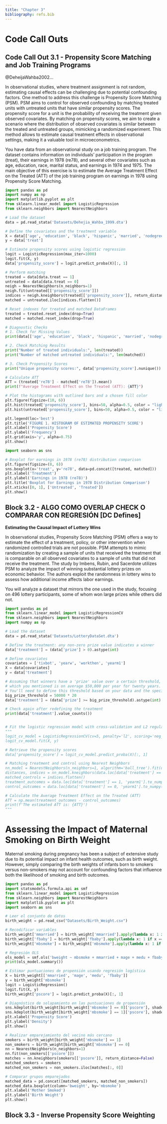 ```yaml
---
title: "Chapter 3"
bibliography: refs.bib
---
```


# Code Call Outs

## Code Call Out 3.1 - Propensity Score Matching and Job Training Programs

@DeheijaWahba2002...

In observational studies, where treatment assignment is not random, estimating causal effects can be challenging due to potential confounding factors. One method to address this challenge is Propensity Score Matching (PSM). PSM aims to control for observed confounding by matching treated units with untreated units that have similar propensity scores. The propensity score for a unit is the probability of receiving the treatment given observed covariates. By matching on propensity scores, we aim to create a scenario where the distribution of observed covariates is similar between the treated and untreated groups, mimicking a randomized experiment. This method allows to estimate causal treatment effects in observational settings, making it a valuable tool in microeconometrics.

You have data from an observational study on a job training program. The dataset contains information on individuals' participation in the program (treat), their earnings in 1978 (re78), and several other covariates such as age, education, race, marital status, and earnings in 1974 and 1975. The main objective of this exercise is to estimate the Average Treatment Effect on the Treated (ATT) of the job training program on earnings in 1978 using Propensity Score Matching.

```python
import pandas as pd
import numpy as np
import matplotlib.pyplot as plt
from sklearn.linear_model import LogisticRegression
from sklearn.neighbors import NearestNeighbors

# Load the dataset
data = pd.read_stata('Datasets/Dehejia_Wahba_1999.dta')

# Define the covariates and the treatment variable
X = data[['age', 'education', 'black', 'hispanic', 'married', 'nodegree', 're74', 're75']]
y = data['treat']

# Estimate propensity scores using logistic regression
logit = LogisticRegression(max_iter=1000)
logit.fit(X, y)
data['propensity_score'] = logit.predict_proba(X)[:, 1]

# Perform matching
treated = data[data.treat == 1]
untreated = data[data.treat == 0]
neigh = NearestNeighbors(n_neighbors=1)
neigh.fit(untreated[['propensity_score']])
indices = neigh.kneighbors(treated[['propensity_score']], return_distance=False)
matched = untreated.iloc[indices.flatten()]

# Reset indexes for treated and matched DataFrames
treated = treated.reset_index(drop=True)
matched = matched.reset_index(drop=True)

# Diagnostic Checks
# 1. Check for Missing Values
print(data[['age', 'education', 'black', 'hispanic', 'married', 'nodegree', 're74', 're75', 're78']].isnull().sum())

# 2. Check Matching Results
print("Number of treated individuals:", len(treated))
print("Number of matched untreated individuals:", len(matched))

# 3. Check Propensity Scores
print("Unique propensity scores:", data['propensity_score'].nunique())

# Calculate ATT
ATT = (treated['re78'] - matched['re78']).mean()
print(f"Average Treatment Effect on the Treated (ATT): {ATT}")

# Plot the histograms with outlined bars and a chosen fill color
plt.figure(figsize=(10, 6))
plt.hist(treated['propensity_score'], bins=50, alpha=0.5, color = "lightcoral", ec="red", linewidth=1.2, label='Treated (NSW)')
plt.hist(untreated['propensity_score'], bins=50, alpha=0.5, color = "lightblue", ec="blue", linewidth=1.2, label='Control (CPS or PSID)')

plt.legend(loc='best')
plt.title('FIGURE 1. HISTOGRAM OF ESTIMATED PROPENSITY SCORE')
plt.xlabel('Propensity Score')
plt.ylabel('Frequency')
plt.grid(axis='y', alpha=0.75)
plt.show()

import seaborn as sns

# Boxplot for earnings in 1978 (re78) distribution comparison
plt.figure(figsize=(8, 6))
sns.boxplot(x='treat', y='re78', data=pd.concat([treated, matched]))
plt.xlabel('Treatment')
plt.ylabel('Earnings in 1978 (re78)')
plt.title('Boxplot for Earnings in 1978 Distribution Comparison')
plt.xticks([0, 1], ['Untreated', 'Treated'])
plt.show()


```
## Block 3.2 - ALGO COMO OVERLAP CHECK O COMPARAR CON REGRESIÓN [DC Defines]


**Estimating the Causal Impact of Lottery Wins**

In observational studies, Propensity Score Matching (PSM) offers a way to estimate the effect of a treatment, policy, or other intervention when randomized controlled trials are not possible. PSM attempts to mimic randomization by creating a sample of units that received the treatment that is comparable on all observed covariates to a sample of units that did not receive the treatment. The study by Imbens, Rubin, and Sacerdote utilizes PSM to analyze the impact of winning substantial lottery prizes on economic behavior. The authors exploit the randomness in lottery wins to assess how additional income affects labor earnings.

You will analyze a dataset that mirrors the one used in the study, focusing on 496 lottery participants, some of whom won large prizes while others did not.

```python
import pandas as pd
from sklearn.linear_model import LogisticRegressionCV
from sklearn.neighbors import NearestNeighbors
import numpy as np

# Load the dataset
data = pd.read_stata('Datasets/LotteryDataSet.dta')

# Define the treatment: any non-zero prize value indicates a winner
data['treatment'] = (data['prize'] > 0).astype(int)

# Define covariates
covariates = ['tixbot', 'yearw', 'workthen', 'yearm1']
X = data[covariates]
y = data['treatment']

# Assuming that winners have a 'prize' value over a certain threshold, 
# which you mentioned is on average $50,000 per year for twenty years.
# You'll need to define this threshold based on your data and the specifics of your study.
big_prize_threshold = 50000 * 20
data['treatment'] = (data['prize'] >= big_prize_threshold).astype(int)

# Check again after redefining the treatment
print(data['treatment'].value_counts())


# Fit the logistic regression model with cross-validation and L2 regularization
"""
logit_cv_model = LogisticRegressionCV(cv=5, penalty='l2', scoring='neg_log_loss', solver='liblinear')
logit_cv_model.fit(X, y)

# Retrieve the propensity scores
data['propensity_score'] = logit_cv_model.predict_proba(X)[:, 1]

# Matching treatment and control using Nearest Neighbors
nn_model = NearestNeighbors(n_neighbors=1, algorithm='ball_tree').fit(data.loc[data['treatment'] == 0, ['propensity_score']])
distances, indices = nn_model.kneighbors(data.loc[data['treatment'] == 1, ['propensity_score']])
matched_controls = indices.flatten()
treatment_outcomes = data.loc[data['treatment'] == 1, 'yearm1'].to_numpy()
control_outcomes = data.loc[data['treatment'] == 0, 'yearm1'].to_numpy()[matched_controls]

# Calculate the Average Treatment Effect on the Treated (ATT)
ATT = np.mean(treatment_outcomes - control_outcomes)
print(f'The estimated ATT is: {ATT}')
"""
```
# Assessing the Impact of Maternal Smoking on Birth Weight 
Maternal smoking during pregnancy has been a subject of extensive study due to its potential impact on infant health outcomes, such as birth weight. However, simply comparing the birth weights of infants born to smokers versus non-smokers may not account for confounding factors that influence both the likelihood of smoking and birth outcomes.
```python

import pandas as pd
import statsmodels.formula.api as smf
from sklearn.linear_model import LogisticRegression
from sklearn.neighbors import NearestNeighbors
import matplotlib.pyplot as plt
import seaborn as sns

```
```python
# Leer el conjunto de datos
birth_weight = pd.read_csv("Datasets/Birth_Weight.csv")

# Recodificar variables
birth_weight['mmarried'] = birth_weight['mmarried'].apply(lambda x: 1 if x == "Married" else 0)
birth_weight['fbaby'] = birth_weight['fbaby'].apply(lambda x: 1 if x == "Yes" else 0)
birth_weight['mbsmoke'] = birth_weight['mbsmoke'].apply(lambda x: 1 if x == "Smoker" else 0)

# Regresión OLS
ols_model = smf.ols('bweight ~ mbsmoke + mmarried + mage + medu + fbaby', data=birth_weight).fit()
print(ols_model.summary())

# Estimar puntuaciones de propensión usando regresión logística
X = birth_weight[['mmarried', 'mage', 'medu', 'fbaby']]
y = birth_weight['mbsmoke']
logit = LogisticRegression()
logit.fit(X, y)
birth_weight['pscore'] = logit.predict_proba(X)[:, 1]

# Diagnóstico de solapamiento en las puntuaciones de propensión
sns.kdeplot(birth_weight[birth_weight['mbsmoke'] == 0]['pscore'], shade=True, label='No Smoker')
sns.kdeplot(birth_weight[birth_weight['mbsmoke'] == 1]['pscore'], shade=True, label='Smoker')
plt.xlabel('Propensity Score')
plt.ylabel('Density')
plt.show()

# Realizar emparejamiento del vecino más cercano
smokers = birth_weight[birth_weight['mbsmoke'] == 1]
non_smokers = birth_weight[birth_weight['mbsmoke'] == 0]
nn = NearestNeighbors(n_neighbors=1)
nn.fit(non_smokers[['pscore']])
matches = nn.kneighbors(smokers[['pscore']], return_distance=False)
matched_smokers = smokers
matched_non_smokers = non_smokers.iloc[matches[:, 0]]

# Comparar grupos emparejados
matched_data = pd.concat([matched_smokers, matched_non_smokers])
matched_data.boxplot(column='bweight', by='mbsmoke')
plt.xlabel('Mother Smoked')
plt.ylabel('Birth Weight')
plt.show()

```


## Block 3.3 - Inverse Propensity Score Weighting 
